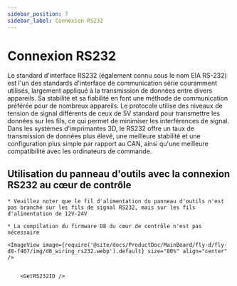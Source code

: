 ```yaml
---
sidebar_position: 7
sidebar_label: Connexion RS232
---
```






# Connexion RS232

Le standard d'interface RS232 (également connu sous le nom EIA RS-232) est l'un des standards d'interface de communication série couramment utilisés, largement appliqué à la transmission de données entre divers appareils. Sa stabilité et sa fiabilité en font une méthode de communication préférée pour de nombreux appareils. Le protocole utilise des niveaux de tension de signal différents de ceux de 5V standard pour transmettre les données sur les fils, ce qui permet de minimiser les interférences de signal. Dans les systèmes d'imprimantes 3D, le RS232 offre un taux de transmission de données plus élevé, une meilleure stabilité et une configuration plus simple par rapport au CAN, ainsi qu'une meilleure compatibilité avec les ordinateurs de commande.

## Utilisation du panneau d'outils avec la connexion RS232 au cœur de contrôle

    * Veuillez noter que le fil d'alimentation du panneau d'outils n'est pas branché sur les fils de signal RS232, mais sur les fils d'alimentation de 12V-24V

    * La compilation du firmware D8 du cœur de contrôle n'est pas nécessaire
    
    <ImageView image={require('@site/docs/ProductDoc/MainBoard/fly-d/fly-d8-f407/img/d8_wiring_rs232.webp').default} size="80%" align="center" />


        <GetRS232ID />
